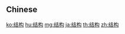 {{also|結搆|结搆|結構}}
==Chinese==
{{zh-see|結構}}

[[ko:结构]]
[[hu:结构]]
[[mg:结构]]
[[ja:结构]]
[[th:结构]]
[[zh:结构]]